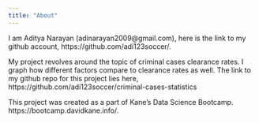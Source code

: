 ```yaml
---
title: "About"
---
```


I am Aditya Narayan (adinarayan2009@gmail.com), here is the link to my github account, https://github.com/adi123soccer/. 

My project revolves around the topic of criminal cases clearance rates. I graph how different factors compare to clearance rates as well. The link to my github repo for this project lies here, https://github.com/adi123soccer/criminal-cases-statistics

This project was created as a part of Kane’s Data Science Bootcamp. https://bootcamp.davidkane.info/.
